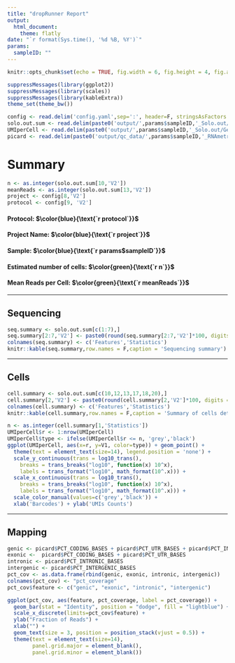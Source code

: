 ```yaml
---
title: "dropRunner Report"
output: 
  html_document:
    theme: flatly
date: "`r format(Sys.time(), '%d %B, %Y')`"
params:
  sampleID: ""
---
```


```r
knitr::opts_chunk$set(echo = TRUE, fig.width = 6, fig.height = 4, fig.align = 'center')
```

```r
suppressMessages(library(ggplot2))
suppressMessages(library(scales))
suppressMessages(library(kableExtra))
theme_set(theme_bw())

config <- read.delim('config.yaml',sep=':', header=F, stringsAsFactors = F)
solo.out.sum <- read.delim(paste0('output/',params$sampleID,'_Solo.out/Gene/Summary.csv'),sep=',', header=F, stringsAsFactors = F)
UMIperCell <- read.delim(paste0('output/',params$sampleID,'_Solo.out/Gene/UMIperCellSorted.txt'), sep=',', header=F, stringsAsFactors = F)
picard <- read.delim(paste0('output/qc_data/',params$sampleID,'_RNAmetrics.picard.txt'), skip = 6)[1,]

```

# Summary

```r
n <- as.integer(solo.out.sum[10,'V2'])
meanReads <- as.integer(solo.out.sum[13,'V2'])
project <- config[8,'V2']
protocol <- config[9, 'V2']
```
#### Protocol: $\color{blue}{\text{`r protocol`}}$
#### Project Name: $\color{blue}{\text{`r project`}}$
#### Sample: $\color{blue}{\text{`r params$sampleID`}}$
#### Estimated number of cells: $\color{green}{\text{`r n`}}$
#### Mean Reads per Cell: $\color{green}{\text{`r meanReads`}}$

***

## Sequencing

```r
seq.summary <- solo.out.sum[c(1:7),]
seq.summary[2:7,'V2'] <- paste0(round(seq.summary[2:7,'V2']*100, digits = 1), '%')
colnames(seq.summary) <- c('Features','Statistics')
knitr::kable(seq.summary,row.names = F,caption = 'Sequencing summary') %>% kable_styling(bootstrap_options = c("striped", "hover"), full_width = F)
```

***

## Cells

```r
cell.summary <- solo.out.sum[c(10,12,13,17,18,20),]
cell.summary[2,'V2'] <- paste0(round(cell.summary[2,'V2']*100, digits = 1), '%')
colnames(cell.summary) <- c('Features','Statistics')
knitr::kable(cell.summary,row.names = F,caption = 'Summary of cells detected') %>% kable_styling(bootstrap_options = c("striped", "hover"), full_width = F)
```

```r
n <- as.integer(cell.summary[1,'Statistics'])
UMIperCell$r <- 1:nrow(UMIperCell)
UMIperCell$type <- ifelse(UMIperCell$r <= n, 'grey','black')
ggplot(UMIperCell, aes(x=r, y=V1, color=type)) + geom_point() + 
  theme(text = element_text(size=14), legend.position = 'none') +
  scale_y_continuous(trans = log10_trans(),
    breaks = trans_breaks("log10", function(x) 10^x),
    labels = trans_format("log10", math_format(10^.x))) +
  scale_x_continuous(trans = log10_trans(),
    breaks = trans_breaks("log10", function(x) 10^x),
    labels = trans_format("log10", math_format(10^.x))) +
  scale_color_manual(values=c('grey','black')) +
  xlab('Barcodes') + ylab('UMIs Counts')
```

***

## Mapping

```r
genic <- picard$PCT_CODING_BASES + picard$PCT_UTR_BASES + picard$PCT_INTRONIC_BASES
exonic <-  picard$PCT_CODING_BASES + picard$PCT_UTR_BASES
intronic <- picard$PCT_INTRONIC_BASES
intergenic <- picard$PCT_INTERGENIC_BASES
pct_cov <- as.data.frame(rbind(genic, exonic, intronic, intergenic)) 
colnames(pct_cov) <- "pct_coverage"
pct_cov$feature <- c("genic", "exonic", "intronic", "intergenic")

ggplot(pct_cov, aes(feature, pct_coverage, label = pct_coverage)) +
  geom_bar(stat = "Identity", position = "dodge", fill = "lightblue") +
  scale_x_discrete(limits=pct_cov$feature) +
  ylab("Fraction of Reads") +
  xlab("") +
  geom_text(size = 3, position = position_stack(vjust = 0.5)) + 
  theme(text = element_text(size=14),
        panel.grid.major = element_blank(), 
        panel.grid.minor = element_blank())
```


